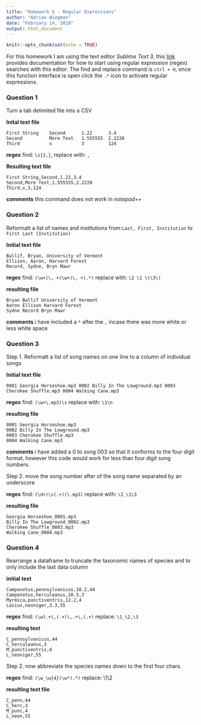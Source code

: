 ```yaml
---
title: "Homework 5 - Regular Expressions"
author: "Adrian Wiegman"
date: "February 14, 2018"
output: html_document
---
```


```r
knitr::opts_chunk$set(echo = TRUE)
```

For this homework I am using the text editor *Sublime Text 3*, this [link](http://docs.sublimetext.info/en/latest/search_and_replace/search_and_replace_overview.html#using-regular-expressions-in-sublime-text) provides documentation for how to start using regular expression (regex) searches with this editor. The find and replace command is `ctrl + H`, once this function interface is open click the `.*` icon to activate regular expressions. 


### Question 1
Turn a tab delimited file into a CSV

**Inital text file**
```
First String    Second      1.22      3.4
Second          More Text   1.555555  2.2220
Third           x           3         124
```
**regex** find: `\s{2,}`, replace with: `,`

**Resulting text file**
```
First String,Second,1.22,3.4
Second,More Text,1.555555,2.2220
Third,x,3,124
```
**comments** this command does not work in *notepad++*

### Question 2
Reformatt a list of names and institutions from:`Last, First, Institution` to `First Last (Institution)`

**Initial text file**
```
Ballif, Bryan, University of Vermont
Ellison, Aaron, Harvard Forest
Record, Sydne, Bryn Mawr
```
**regex** find: `(\w+)\, +(\w+)\, +(.*)` replace with: `\2 \1 \(\3\)`

**resulting file**
```
Bryan Ballif University of Vermont
Aaron Ellison Harvard Forest
Sydne Record Bryn Mawr
```
**comments** i have included a `*` after the `, ` incase there was more white or less white space 

### Question 3
Step 1. Reformatt a list of song names on one line to a column of individual songs

**Initial text file**
```
0001 Georgia Horseshoe.mp3 0002 Billy In The Lowground.mp3 0003 Cherokee Shuffle.mp3 0004 Walking Cane.mp3
```
**regex** find: `(\w+\.mp3)\s` replace with: `\1\n`

**resulting file**
```
0001 Georgia Horseshoe.mp3
0002 Billy In The Lowground.mp3
0003 Cherokee Shuffle.mp3
0004 Walking Cane.mp3
```
**comments** i have added a 0 to song 003 so that it conforms to the four digit format, however this code would work for less than four digit song numbers. 

Step 2. move the song number after of the song name separated by an underscore 

**regex** find: `(\d+)\s(.+)(\.mp3)` replace with: `\2_\1\3`

**resulting file**
```
Georgia Horseshoe_0001.mp3
Billy In The Lowground_0002.mp3
Cherokee Shuffle_0003.mp3
Walking Cane_0004.mp3
```

### Question 4
Rearrange a dataframe to truncate the taxonomic names of species and to only include the last data column

**initial text**
```
Camponotus,pennsylvanicus,10.2,44
Camponotus,herculeanus,10.5,3
Myrmica,punctiventris,12.2,4
Lasius,neoniger,3.3,55
```
**regex** find: `(\w).+\,(.+)\,.+\,(.+)` replace: `\1_\2,\3`

**resulting text**
```
C_pennsylvanicus,44
C_herculeanus,3
M_punctiventris,4
L_neoniger,55
```

Step 2. now abbreviate the species names down to the first four chars.

**regex** find: `(\w_\w{4})\w*(.*)` replace: \1\2

**resulting text file**
```
C_penn,44
C_herc,3
M_punc,4
L_neon,55
```






